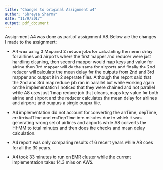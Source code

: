 ```yaml
---
title: "Changes to original Assignment A4"
author: "Shreysa Sharma"
date: "11/9/2017"
output: pdf_document
---
```


Assignment A4 was done as part of assignment A8. Below are the changes I made to the assignment:

* A4 was using 3 Map and 2 reduce jobs for calculating the mean delay for airlines and airports where the first mapper and reducer were just handling cleaning, then second mapper would map keys and value for airline then 3rd mapper will do the same for airports and finally the 2nd reducer will calculate the mean delay for the outputs from 2nd and 3rd mapper and output it in 2 seperate files. Although the report said that the 2nd and 3rd map reduce job ran in parallel but while working again on the implementation I noticed that they were chained and not parallel while A8 uses just 1 map reduce job that cleans, maps key value for both airline and airport and the reducer calculates the mean delay for airlines and airports and outputs a single output file.

* A4 implementation did not account for converting the arrTime, depTime, crsArrivalTime and crsDepTime into minutes due to which it was generating wrong set of airlines and airports while A8 converts the HHMM to total minutes and then does the checks and mean delay calculation.

* A4 report was only comparing results of 6 recent years while A8 does for all the 30 years.

* A4 took 33 minutes to run on EMR cluster while the current implementation takes 14.3 mins on AWS.

